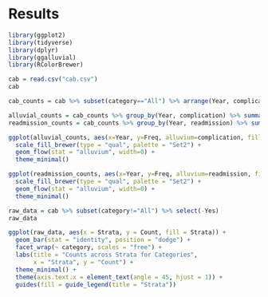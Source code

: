 # Results
```r
library(ggplot2)
library(tidyverse)
library(dplyr)
library(ggalluvial)
library(RColorBrewer)

cab = read.csv("cab.csv")
cab
```

```r
cab_counts = cab %>% subset(category=="All") %>% arrange(Year, complication) %>% select(-c(category, Strata))
```

```r
alluvial_counts = cab_counts %>% group_by(Year, complication) %>% summarise(Freq=sum(Count))
readmission_counts = cab_counts %>% group_by(Year, readmission) %>% summarise(Freq=sum(Count))
```



```r
ggplot(alluvial_counts, aes(x=Year, y=Freq, alluvium=complication, fill=complication, label=complication)) + 
  scale_fill_brewer(type = "qual", palette = "Set2") +
  geom_flow(stat = "alluvium", width=0) +
  theme_minimal()
```


```r
ggplot(readmission_counts, aes(x=Year, y=Freq, alluvium=readmission, fill=readmission, label=readmission)) + 
  scale_fill_brewer(type = "qual", palette = "Set2") +
  geom_flow(stat = "alluvium", width=0) +
  theme_minimal()
```

```r
raw_data = cab %>% subset(category!="All") %>% select(-Yes)
raw_data
```

```r
ggplot(raw_data, aes(x = Strata, y = Count, fill = Strata)) +
  geom_bar(stat = "identity", position = "dodge") +
  facet_wrap(~ category, scales = "free") +
  labs(title = "Counts across Strata for Categories",
       x = "Strata", y = "Count") +
  theme_minimal() +
  theme(axis.text.x = element_text(angle = 45, hjust = 1)) +
  guides(fill = guide_legend(title = "Strata"))
```


```r

```

